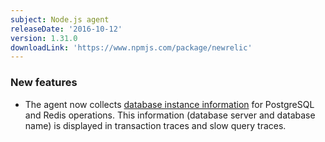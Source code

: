 ```yaml
---
subject: Node.js agent
releaseDate: '2016-10-12'
version: 1.31.0
downloadLink: 'https://www.npmjs.com/package/newrelic'
---
```


### New features

* The agent now collects [database instance information](https://docs.newrelic.com/docs/apm/applications-menu/features/analyze-database-instance-level-performance-issues) for PostgreSQL and Redis operations. This information (database server and database name) is displayed in transaction traces and slow query traces.
